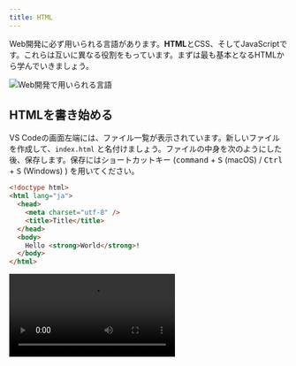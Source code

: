 ```yaml
---
title: HTML
---
```



Web開発に必ず用いられる言語があります。<Term>**HTML**</Term>とCSS、そしてJavaScriptです。これらは互いに異なる役割をもっています。まずは最も基本となる<Term>HTML</Term>から学んでいきましょう。

![Web開発で用いられる言語](./web-development-languages.drawio.svg)

## <Term>HTML</Term>を書き始める

VS Codeの画面左端には、ファイル一覧が表示されています。新しいファイルを作成して、`index.html` と名付けましょう。ファイルの中身を次のようにした後、保存します。保存にはショートカットキー (<kbd>command</kbd> + <kbd>S</kbd> (macOS) / <kbd>Ctrl</kbd> + <kbd>S</kbd> (Windows) ) を用いてください。

```html title="index.html"
<!doctype html>
<html lang="ja">
  <head>
    <meta charset="utf-8" />
    <title>Title</title>
  </head>
  <body>
    Hello <strong>World</strong>!
  </body>
</html>
```

<video src={createFileVideo} controls />

## ブラウザで<Term>HTML</Term>ファイルを開く

前頁で作成したフォルダを開き、`index.html` が作成されていることを確認しましょう。このファイルをダブルクリックして開きます。`Hello World!` (`World` の部分だけ太字) が表示されましたか？

<video src={openInBrowserVideo} controls />

:::info[拡張子]

VS Code上で作成したファイルは `index.html` でした。しかしながら、Windowsでフォルダの中身を見ると `index` しか表示されません (macOSの場合は正しく表示されます)。なぜでしょうか？

ファイル名の `.` (ピリオド) 以降の部分は<Term>**拡張子**</Term>と呼ばれ、ファイルの種類を識別するために用いられることが多いです。先ほど `index.html` という名前のファイルを作成したのは、<Term>HTML</Term>ファイルであることを明示するためです。

実はWindowsでは、拡張子は標準で表示されません。下の動画を参考に、拡張子を表示する設定に変更しておきましょう。

<video src={showFileExtensionsVideo} controls />

:::

## <Term>HTML</Term>の構造

それでは、先ほどのファイルの中身を見ていきましょう。

`<strong>World</strong>` の部分に注目してください。

<Term>HTML</Term>ファイルは、文書に意味を持たせるために、<Term>**タグ**</Term>と呼ばれる構造を持つことができます。<Term>タグ</Term>は、`<tag>` のような、`<` と `>` で囲まれた英数字のまとまりです。

{/* prettier-ignore */}
<Term>タグ</Term>は、`<tag>内容</tag>` のように、<Term>タグ</Term>名の先頭にスラッシュを付けるか否かの区別により<Term>**開始タグ**</Term>と<Term>**終了タグ**</Term>に分かれ、内部にテキストや別のタグを挟み込むことができます。
<Term>開始タグ</Term>から<Term>終了タグ</Term>までのまとまりを<Term>**要素**</Term>といいます。

`body` 要素の中身を書き換え、次のようにしてみましょう。

{/* prettier-ignore */}
```html title="index.html"
<!doctype html>
<html lang="ja">
  <head>
    <meta charset="utf-8" />
    <title>Title</title>
  </head>
  <body>
    Hello <a href="https://www.google.com/"><strong>World</strong></a>!
  </body>
</html>
```

繰り返しになりますが、<Term>HTML</Term>を編集したら、<kbd>command</kbd> + <kbd>S</kbd> (macOS) / <kbd>Ctrl</kbd> + <kbd>S</kbd> (Windows) キーを押してファイルを保存します。ファイル名の横に表示されている丸い記号が消えたら保存が完了しています。

![ファイルを保存する](./save-file.png)

:::tip[ショートカットキー]

ショートカットキーがうまく押せませんか？<kbd>command</kbd> + <kbd>S</kbd> (macOS) / <kbd>Ctrl</kbd> + <kbd>S</kbd> (Windows) はよく、「<kbd>command</kbd> (macOS) または<kbd>Ctrl</kbd> (Windows) キーと<kbd>S</kbd>キーを同時に押す」と言われますが、実は同時に押すと半分くらいの確率で失敗します。<kbd>command</kbd> (macOS) / <kbd>Ctrl</kbd> (Windows) キーを押した後、キーから指を離す前に<kbd>S</kbd>キーを押しましょう。

ショートカットキーを使いこなせるようになると、パソコンの操作速度が飛躍的に上昇します。慣れている人がパソコンを操作しているのを見たら、ぜひ後ろから覗き込んでみましょう。便利そうなショートカットキーを使っている人がいたら身に付けるようにすると良いです。

:::

保存したら、ブラウザの更新ボタンを押して、ページを再読み込みします。

<video src={reloadBrowserVideo} muted controls />

`<a href="https://www.google.com/">～</a>` は **`a` <Term>要素</Term>** です。<Term>開始タグ</Term>の中に `href="https://www.google.com/"` という部分があります。これが<Term>**属性**</Term>です。<Term>属性</Term>は、<Term>開始タグ</Term> の中に `属性名="値"` のように記述され、<Term>要素</Term>の特徴を表します。`a` <Term>要素</Term>の **`href` <Term>属性</Term>** は、ハイパーリンクのリンク先を表す<Term>属性</Term>です。

これにより、ハイパーリンクが設定されます。この例では `a` <Term>要素</Term>の中に `strong` <Term>要素</Term>が含まれています。このように、HTMLタグは<Term type="htmlNest">**ネスト**</Term>させることにより、効果を重ね掛けすることができます。

![ネストされた要素](./nested-elements.png)

## <Term>HTML</Term>の文法

それでは、作成した<Term>HTML</Term>をもう一度見直してみましょう。

すべての<Term>HTML</Term>ファイルは、

```html title="index.html"
<!doctype html>
```

という、「このファイルは<Term>HTML</Term>ファイルだ！」と宣言する定型句から始まります。

続けて記述されるのは `<html lang="ja">`、つまり **`html` <Term>要素</Term>** です。<Term>HTML</Term>は、この `html` <Term>要素</Term>を根とした木構造になっています。このため、`html` <Term>タグ</Term>の閉じ<Term>タグ</Term>はファイルの末尾に現れます。

`html` <Term>要素</Term>の直属の子<Term>要素</Term>は、 **`head` <Term>要素</Term>** と **`body` <Term>要素</Term>** の二つだけです。このうち、後者 (`body` <Term>要素</Term>) が実際にブラウザの表示領域上に表示されることになります。

![HTMLの構造](./html-structure.drawio.svg)

:::info

ブラウザの画面内に表示される情報を表すのは `body` <Term>要素</Term>中だけなので、<Term>HTML</Term>ファイルの編集は通常 `body` <Term>要素</Term>内部が中心となります。このドキュメントでも、これ以降掲載する<Term>HTML</Term>のサンプルコードは `body` <Term>要素</Term>内部のみを記述することとします。

:::

## 演習問題

### 問題1

単一のHTMLファイルのみを使用して、下のような遠足の持ち物リストを作成してみましょう。お弁当は何よりも重要なので太字にしましょう。

![遠足の持ち物リストの例](./excursion-sample.png)

:::info[ヒント]

- 「遠足の持ち物」という見出しがあります。`h1` タグについて調べてみてください。
- 箇条書きを表現するには、単に先頭に「・」と書くのではなく箇条書きを表すタグを用います。`ul` タグと `li` タグについて調べてみてください。

:::

<Answer title="遠足の持ち物リスト">

```html
<!doctype html>
<html lang="ja">
  <head>
    <meta charset="utf-8" />
    <title>遠足の持ち物リスト</title>
  </head>
  <body>
    <h1>遠足の持ち物</h1>
    <ul>
      <li><strong>お弁当</strong></li>
      <li>水筒</li>
      <li>タオル</li>
      <li>レジャーシート</li>
    </ul>
  </body>
</html>
```

<ViewSource url={import.meta.url} path="_samples/excursion" />

</Answer>

### 問題2 (時間が余った場合)

下のようなフォームを作成してみましょう。いきなり飛躍した感がありますが、やることは単純で、ひたすらHTMLタグを並べるのみです。

![新規登録フォームの例](form-sample.png)

:::info[ヒント]

- `ID` や `パスワード` といった文字が表形式に並んでいます。`table` タグで実現できます。
- テキストボックスは `input` タグで作成できます。
- 最後の箇条書きには `ul` タグや `li` タグを使用しています。

:::

<Answer title="新規登録フォーム">

```html
<!doctype html>
<html lang="ja">
  <head>
    <meta charset="utf-8" />
    <title>新規登録</title>
  </head>
  <body>
    <p>新規登録</p>
    <table>
      <tr>
        <th>ID</th>
        <td><input type="text" /></td>
      </tr>
      <tr>
        <th>パスワード</th>
        <td><input type="password" /></td>
      </tr>
    </table>
    <ul>
      <li>IDは他のユーザーと重複させることはできません。</li>
      <li>パスワードは8文字以上です。</li>
    </ul>
  </body>
</html>
```

<ViewSource url={import.meta.url} path="_samples/form" />

</Answer>

